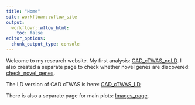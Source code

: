 ```yaml
---
title: "Home"
site: workflowr::wflow_site
output:
  workflowr::wflow_html:
    toc: false
editor_options:
  chunk_output_type: console
---
```


Welcome to my research website. My first analysis: [CAD_cTWAS_noLD](CAD_cTWAS_noLD.html). I also created a separate page to check whether novel genes are discovered: [check_novel_genes](check_novel_genes.html). 

The LD version of CAD cTWAS is here: [CAD_cTWAS_LD](CAD_cTWAS_LD.html)

There is also a separate page for main plots: [Images_page](Images_page.html).